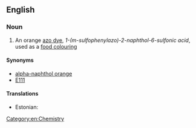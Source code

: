 ==English==
{{wikipedia}}

===Noun===
{{en-noun|head=[[orange|Orange]] GGN|-}}

# An orange [[azo dye]], ''1-(m-sulfophenylazo)-2-naphthol-6-sulfonic acid'', used as a [[food colouring]]

====Synonyms====
* [[alpha-naphthol orange]]
* [[E111]]

====Translations====
{{trans-top|orange azo dye}}
* Estonian: {{t|et|oranž GGN}}
{{trans-mid}}
{{trans-bottom}}

[[Category:en:Chemistry]]